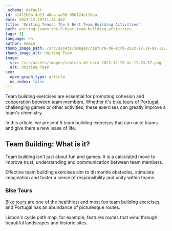 ```yaml
---
_schema: default
id: b14f2b6b-4d13-48aa-ad36-998124ef18ea
date: 2023-12-19T11:41:49Z
title: 'Uniting Teams: The 5 Best Team Building Activities'
path: uniting-teams-the-5-best-team-building-activities
tags: []
language: en
author: Admin
thumb_image_path: /src/assets/images/captura-de-ecrã-2023-12-19-às-11.33.57.png
thumb_image_alt: Uniting Team
image:
  src: /src/assets/images/captura-de-ecrã-2023-12-19-às-11.33.57.png
  alt: Uniting Team
seo:
  open_graph_type: article
  no_index: false
---
```

Team building exercises are essential for promoting cohesion and cooperation
between team members. Whether it's [bike tours of Portugal](https://topbiketoursportugal.com/), challenging games
or other activities, these exercises can greatly improve a team's chemistry.

In this article, we present 5 team building exercises that can unite teams and
give them a new lease of life.

## Team Building: What is it?

Team building isn't just about fun and games. It is a calculated move to improve
trust, understanding and communication between team members.

Effective team building exercises aim to dismantle obstacles, stimulate
imagination and foster a sense of responsibility and unity within teams.

### Bike Tours

[Bike tours](https://topbiketoursportugal.com/) are one of the healthiest and most fun team building exercises, and Portugal has an abundance of picturesque
routes.

Lisbon's cycle path map, for example, features routes that wind through
beautiful landscapes and historic sites.

Cycling in a group is an excellent way for teams to work together, achieve a
common goal and celebrate victories as a whole. It is therefore an excellent
team-building activity.

### Treasure hunts

Treasure hunts provide a fun and competitive activity that appeals to
cooperation, creativity and problem-solving skills.

Organizing a treasure hunt allows groups to discover new places, collaborate in
solving puzzles and feel the pleasure of pursuing a goal.

This exercise guarantees a complete team building experience, combining physical
and mental challenges.

### Communication Workshop

Communication is the foundation of any successful team. Organizing a
communication workshop can significantly improve the dynamics of a team. These
workshops focus on improving interpersonal communication skills, active
listening and the constructive expression of thoughts and ideas. Through various
exercises and role-plays, team members learn to understand and appreciate each
other's communication styles, leading to more effective and harmonious
collaborations.

## Escape Rooms

Escape rooms provide an immersive experience in which teams are locked in a room
and have to work together to find clues, solve puzzles and escape from a closed
room within a certain time limit.

This activity requires a high level of teamwork, communication and
problem-solving skills. It's an exciting way to challenge teams and strengthen
their ability to work under pressure, while fostering a sense of unity and
achievement.

### Outdoor Activities

Portugal offers a wide range of options for outdoor team building exercises.
Taking part in activities such as hiking or kayaking fosters a sense of community and connection between teams and the natural world.

Physical activity in a natural environment can be immensely invigorating and
provide a new point of view, promoting team dynamics and meaningful
collaboration.

## Team building activities value companies' most important asset - people

Team building exercises are fundamental to developing a solid and cohesive team.
Experiences such as cycling through Lisbon's historic streets, solving puzzles
during a treasure hunt or taking part in an Escape Room are invaluable in
bringing teams together.

Teams can improve their performance and create a more pleasant working
environment by taking part in these activities, further enhancing the most
important asset of any company - its team.